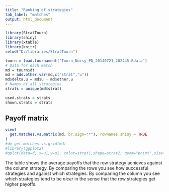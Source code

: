 ```yaml
---
title: "Ranking of strategies"
tab_label: "matches" 
output: html_document
---
```


```r
library(StratTourn)
library(shiny)
library(xtable)
library(knitr)
setwd("D:/libraries/StratTourn")

tourn = load.tournament("Tourn_Noisy_PD_20140721_202445.Rdata")
# Data for each match
md = tourn$dt
md = add.other.var(md,c("strat","u"))
md$delta.u = md$u - md$other.u
# Names of all strategies
strats = unique(md$strat)

used.strats = strats
shown.strats = strats

```

## Payoff matrix

```r
view(
  get.matches.vs.matrix(md, br.sign="*"), rownames.shiny = TRUE
)
#d= get.matches.vs.grid(md)
#library(ggplot2)
#qplot(data=d, x=u1,y=u2, color=strat1,shape=strat2, geom="point",size=I(4), main="Payoffs of strategy pairs")
```

The table shows the average payoffs that the row strategy achieves against the column strategy. By comparing the rows you see how successful strategies and against which strategies. By comparing the column you see which strategies tend to be *nicer* in the sense that the row strategies get higher payoffs.


